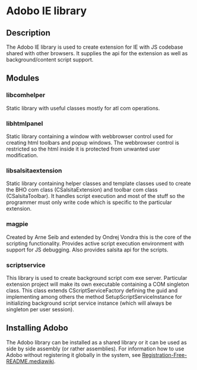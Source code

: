 = Adobo IE library =

== Description ==

The Adobo IE library is used to create extension for IE with JS codebase shared with other browsers. It supplies the api for the extension as well as background/content script support.

== Modules ==

=== libcomhelper ===

Static library with useful classes mostly for atl com operations.

=== libhtmlpanel ===

Static library containing a window with webbrowser control used for creating html toolbars and popup windows. The webbrowser control is restricted so the html inside it is protected from unwanted user modification.

=== libsalsitaextension ===

Static library containing helper classes and template classes used to create the BHO com class (CSalsitaExtension) and toolbar com class (CSalsitaToolbar). It handles script execution and most of the stuff so the programmer must only write code which is specific to the particular extension.

=== magpie ===

Created by Arne Seib and extended by Ondrej Vondra this is the core of the scripting functionality. Provides active script execution environment with support for JS debugging. Also provides salsita api for the scripts.

=== scriptservice ===

This library is used to create background script com exe server. Particular extension project will make its own executable containing a COM singleton class. This class extends CScriptServiceFactory defining the guid and implementing among others the method SetupScriptServiceInstance for initializing background script service instance (which will always be singleton per user session).

== Installing Adobo ==

The Adobo library can be installed as a shared library or it can be used as side by side assembly (or rather assemblies). For information how to use Adobo without registering it globally in the system, see [[Registration-Free-README.mediawiki]].

